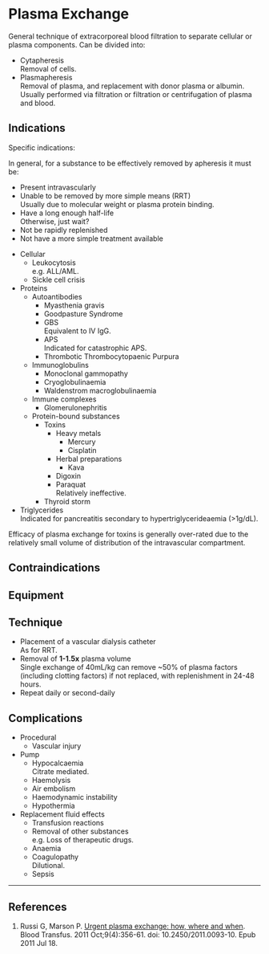 # Plasma Exchange

General technique of extracorporeal blood filtration to separate cellular or plasma components. Can be divided into:

* Cytapheresis\
Removal of cells.
* Plasmapheresis\
Removal of plasma, and replacement with donor plasma or albumin. Usually performed via filtration or filtration or centrifugation of plasma and blood.


## Indications

Specific indications:

:::column-margin
In general, for a substance to be effectively removed by apheresis it must be:

* Present intravascularly
* Unable to be removed by more simple means (RRT)\
Usually due to molecular weight or plasma protein binding.
* Have a long enough half-life\
Otherwise, just wait?
* Not be rapidly replenished
* Not have a more simple treatment available
:::

* Cellular
	* Leukocytosis\
	e.g. ALL/AML.
	* Sickle cell crisis
* Proteins
	* Autoantibodies
		* Myasthenia gravis
		* Goodpasture Syndrome
		* GBS\
		Equivalent to IV IgG.
		* APS\
		Indicated for catastrophic APS.
		* Thrombotic Thrombocytopaenic Purpura
	* Immunoglobulins
		* Monoclonal gammopathy
		* Cryoglobulinaemia
		* Waldenstrom macroglobulinaemia
	* Immune complexes
		* Glomerulonephritis
	* Protein-bound substances
		* Toxins\
			* Heavy metals
				* Mercury
				* Cisplatin
			* Herbal preparations
				* Kava
			* Digoxin
			* Paraquat\
			Relatively ineffective.
		* Thyroid storm
* Triglycerides\
Indicated for pancreatitis secondary to hypertriglycerideaemia (>1g/dL).

:::column-margin
Efficacy of plasma exchange for toxins is generally over-rated due to the relatively small volume of distribution of the intravascular compartment.
:::

## Contraindications


## Equipment

## Technique

* Placement of a vascular dialysis catheter\
As for RRT.
* Removal of **1-1.5x** plasma volume\
Single exchange of 40mL/kg can remove ~50% of plasma factors (including clotting factors) if not replaced, with replenishment in 24-48 hours.
* Repeat daily or second-daily


## Complications

* Procedural
	* Vascular injury
* Pump
	* Hypocalcaemia\
	Citrate mediated.
	* Haemolysis
	* Air embolism
	* Haemodynamic instability
	* Hypothermia
* Replacement fluid effects
	* Transfusion reactions
	* Removal of other substances\
	e.g. Loss of therapeutic drugs.
	* Anaemia
	* Coagulopathy\
	Dilutional.
	* Sepsis

---

## References

1. Russi G, Marson P. [Urgent plasma exchange: how, where and when](https://www.ncbi.nlm.nih.gov/pmc/articles/PMC3200401/). Blood Transfus. 2011 Oct;9(4):356-61. doi: 10.2450/2011.0093-10. Epub 2011 Jul 18. 